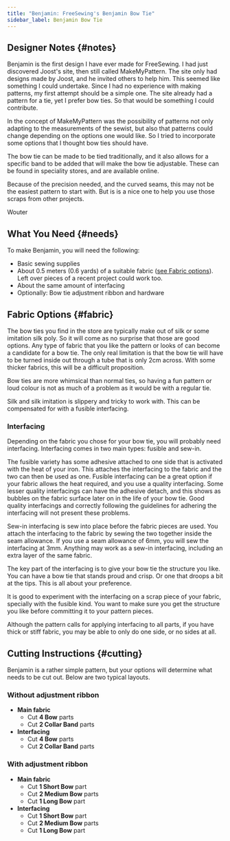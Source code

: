 ```yaml
---
title: "Benjamin: FreeSewing's Benjamin Bow Tie"
sidebar_label: Benjamin Bow Tie
---
```


<DesignInfo design="benjamin" />

## Designer Notes {#notes}

Benjamin is the first design I have ever made for FreeSewing. I had just discovered Joost's site, then
still called MakeMyPattern. The site only had designs made by Joost, and he invited others to help
him. This seemed like something I could undertake. Since I had no experience with making patterns,
my first attempt should be a simple one. The site already had a pattern for a tie, yet I prefer bow ties.
So that would be something I could contribute.

In the concept of MakeMyPattern was the possibility of patterns not only adapting to the measurements of
the sewist, but also that patterns could change depending on the options one would like. So I tried
to incorporate some options that I thought bow ties should have.

The bow tie can be made to be tied traditionally, and it also allows for a specific band to be added
that will make the bow tie adjustable. These can be found in speciality stores, and are available online.

Because of the precision needed, and the curved seams, this may not be the easiest pattern to start
with. But is is a nice one to help you use those scraps from other projects.

Wouter

## What You Need {#needs}

To make Benjamin, you will need the following:

- Basic sewing supplies
- About 0.5 meters (0.6 yards) of a suitable fabric ([see Fabric options](/docs/designs/benjamin/fabric/)). Left over
  pieces of a recent project could work too.
- About the same amount of interfacing
- Optionally: Bow tie adjustment ribbon and hardware

## Fabric Options {#fabric}

The bow ties you find in the store are typically make out of silk or some imitation silk poly.
So it will come as no surprise that those are good options. Any type of fabric that you like
the pattern or looks of can become a candidate for a bow tie. The only real limitation is
that the bow tie will have to be turned inside out through a tube that is only 2cm across.
With some thicker fabrics, this will be a difficult proposition.

Bow ties are more whimsical than normal ties, so having a fun pattern or loud colour is not
as much of a problem as it would be with a regular tie.

Silk and silk imitation is slippery and tricky to work with. This can be compensated for with
a fusible interfacing.

### Interfacing

Depending on the fabric you chose for your bow tie, you will probably need interfacing. Interfacing
comes in two main types: fusible and sew-in.

The fusible variety has some adhesive attached to one side that is activated with the heat
of your iron. This attaches the interfacing to the fabric and the two can then be used as one.
Fusible interfacing can be a great option if your fabric allows the heat required, and you
use a quality interfacing. Some lesser quality interfacings can have the adhesive detach,
and this shows as bubbles on the fabric surface later on in the life of your bow tie. Good
quality interfacings and correctly following the guidelines for adhering the interfacing
will not present these problems.

Sew-in interfacing is sew into place before the fabric pieces are used. You attach the
interfacing to the fabric by sewing the two together inside the seam allowance. If you use
a seam allowance of 6mm, you will sew the interfacing at 3mm.
Anything may work as a sew-in interfacing, including an extra layer of the same fabric.

The key part of the interfacing is to give your bow tie the structure you like. You can have
a bow tie that stands proud and crisp. Or one that droops a bit at the tips. This is all about
your preference.

It is good to experiment with the interfacing on a scrap piece of your fabric, specially with
the fusible kind. You want to make sure you get the structure you like before committing it
to your pattern pieces.

Although the pattern calls for applying interfacing to all parts, if you have thick or stiff
fabric, you may be able to only do one side, or no sides at all.

## Cutting Instructions {#cutting}

Benjamin is a rather simple pattern, but your options will determine what
needs to be cut out. Below are two typical layouts.

### Without adjustment ribbon

- **Main fabric**
  - Cut **4 Bow** parts
  - Cut **2 Collar Band** parts
- **Interfacing**
  - Cut **4 Bow** parts
  - Cut **2 Collar Band** parts

### With adjustment ribbon

- **Main fabric**
  - Cut **1 Short Bow** part
  - Cut **2 Medium Bow** parts
  - Cut **1 Long Bow** part
- **Interfacing**
  - Cut **1 Short Bow** part
  - Cut **2 Medium Bow** parts
  - Cut **1 Long Bow** part
